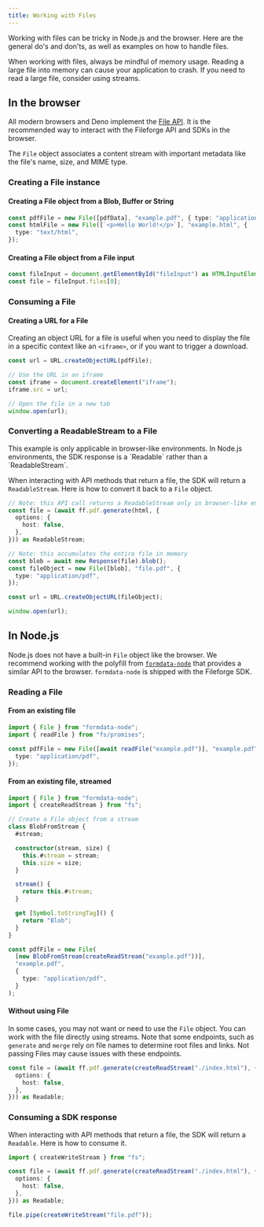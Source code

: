 ```yaml
---
title: Working with Files
---
```


Working with files can be tricky in Node.js and the browser. Here are the general do's and don'ts, as well as examples on how to handle files.

<Callout intent="warning" title="Memory Usage">
  When working with files, always be mindful of memory usage. Reading a large
  file into memory can cause your application to crash. If you need to read a
  large file, consider using streams.
</Callout>

## In the browser

All modern browsers and Deno implement the [File API](https://developer.mozilla.org/en-US/docs/Web/API/File). It is the recommended way to interact with the Fileforge API and SDKs in the browser.

The `File` object associates a content stream with important metadata like the file's name, size, and MIME type.

### Creating a File instance

#### Creating a File object from a Blob, Buffer or String

```ts
const pdfFile = new File([pdfData], "example.pdf", { type: "application/pdf" });
const htmlFile = new File([`<p>Hello World!</p>`], "example.html", {
  type: "text/html",
});
```

#### Creating a File object from a File input

```ts
const fileInput = document.getElementById("fileInput") as HTMLInputElement;
const file = fileInput.files[0];
```

### Consuming a File

#### Creating a URL for a File

Creating an object URL for a file is useful when you need to display the file in a specific context like an `<iframe>`, or if you want to trigger a download.

```ts
const url = URL.createObjectURL(pdfFile);

// Use the URL in an iframe
const iframe = document.createElement("iframe");
iframe.src = url;

// Open the file in a new tab
window.open(url);
```

### Converting a ReadableStream to a File

<Callout intent="note">
  This example is only applicable in browser-like environments. In Node.js
  environments, the SDK response is a `Readable` rather than a `ReadableStream`.
</Callout>

When interacting with API methods that return a file, the SDK will return a `ReadableStream`. Here is how to convert it back to a `File` object.

```ts
// Note: this API call returns a ReadableStream only in browser-like environments
const file = (await ff.pdf.generate(html, {
  options: {
    host: false,
  },
})) as ReadableStream;

// Note: this accumulates the entire file in memory
const blob = await new Response(file).blob();
const fileObject = new File([blob], "file.pdf", {
  type: "application/pdf",
});

const url = URL.createObjectURL(fileObject);

window.open(url);
```

## In Node.js

Node.js does not have a built-in `File` object like the browser. We recommend working with the polyfill from [`formdata-node`](https://www.npmjs.com/package/formdata-node) that provides a similar API to the browser. `formdata-node` is shipped with the Fileforge SDK.

### Reading a File

#### From an existing file

```ts
import { File } from "formdata-node";
import { readFile } from "fs/promises";

const pdfFile = new File([await readFile("example.pdf")], "example.pdf", {
  type: "application/pdf",
});
```

#### From an existing file, streamed

```ts
import { File } from "formdata-node";
import { createReadStream } from "fs";

// Create a File object from a stream
class BlobFromStream {
  #stream;

  constructor(stream, size) {
    this.#stream = stream;
    this.size = size;
  }

  stream() {
    return this.#stream;
  }

  get [Symbol.toStringTag]() {
    return "Blob";
  }
}

const pdfFile = new File(
  [new BlobFromStream(createReadStream("example.pdf"))],
  "example.pdf",
  {
    type: "application/pdf",
  }
);
```

#### Without using File

In some cases, you may not want or need to use the `File` object. You can work with the file directly using streams. Note that some endpoints, such as `generate` and `merge` rely on file names to determine root files and links. Not passing Files may cause issues with these endpoints.

```ts
const file = (await ff.pdf.generate(createReadStream("./index.html"), {
  options: {
    host: false,
  },
})) as Readable;
```

### Consuming a SDK response

When interacting with API methods that return a file, the SDK will return a `Readable`. Here is how to consume it.

```ts
import { createWriteStream } from "fs";

const file = (await ff.pdf.generate(createReadStream("./index.html"), {
  options: {
    host: false,
  },
})) as Readable;

file.pipe(createWriteStream("file.pdf"));
```
